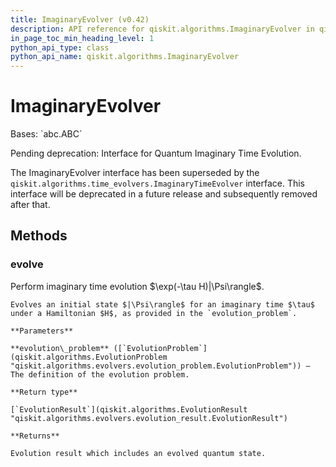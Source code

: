 ```yaml
---
title: ImaginaryEvolver (v0.42)
description: API reference for qiskit.algorithms.ImaginaryEvolver in qiskit v0.42
in_page_toc_min_heading_level: 1
python_api_type: class
python_api_name: qiskit.algorithms.ImaginaryEvolver
---
```


# ImaginaryEvolver

<Class id="qiskit.algorithms.ImaginaryEvolver" isDedicatedPage={true} github="https://github.com/qiskit/qiskit/tree/stable/0.23/qiskit/algorithms/evolvers/imaginary_evolver.py" signature="ImaginaryEvolver" modifiers="class">
  Bases: `abc.ABC`

  Pending deprecation: Interface for Quantum Imaginary Time Evolution.

  The ImaginaryEvolver interface has been superseded by the `qiskit.algorithms.time_evolvers.ImaginaryTimeEvolver` interface. This interface will be deprecated in a future release and subsequently removed after that.

  ## Methods

  <span id="qiskit-algorithms-imaginaryevolver-evolve" />

  ### evolve

  <Function id="qiskit.algorithms.ImaginaryEvolver.evolve" signature="ImaginaryEvolver.evolve(evolution_problem)" modifiers="abstract">
    Perform imaginary time evolution $\exp(-\tau H)|\Psi\rangle$.

    Evolves an initial state $|\Psi\rangle$ for an imaginary time $\tau$ under a Hamiltonian $H$, as provided in the `evolution_problem`.

    **Parameters**

    **evolution\_problem** ([`EvolutionProblem`](qiskit.algorithms.EvolutionProblem "qiskit.algorithms.evolvers.evolution_problem.EvolutionProblem")) – The definition of the evolution problem.

    **Return type**

    [`EvolutionResult`](qiskit.algorithms.EvolutionResult "qiskit.algorithms.evolvers.evolution_result.EvolutionResult")

    **Returns**

    Evolution result which includes an evolved quantum state.
  </Function>
</Class>


